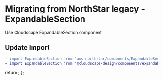 
<Meta title="Migration/ExpandableSection" />

# Migrating from NorthStar legacy - ExpandableSection

Use <Link href='https://cloudscape.design/components/expandable-section' target='_blank' external>Cloudscape ExpandableSection component</Link>

## Update Import

```diff
- import ExpandableSection from 'aws-northstar/components/ExpandableSection';
+ import ExpandableSection from '@cloudscape-design/components/expandable-section';
```

  return <SyntaxHighlighter/>;
};